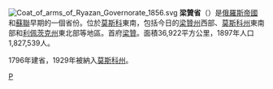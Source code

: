 {{unreferenced|time=2014-10-8}} 
[[File:Coat_of_arms_of_Ryazan_Governorate_1856.svg|right]]
'''梁贊省'''（{{lang|ru|Рязанская губерния}}）是[[俄羅斯帝國|俄羅斯帝國]]和[[蘇聯|蘇聯]]早期的一個省份。位於[[莫斯科|莫斯科]]東南，包括今日的[[梁贊州|梁贊州]]西部、[[莫斯科州|莫斯科州]]東南部和[[利佩茨克州|利佩茨克州]]東北部等地區。首府[[梁贊|梁贊]]。面積36,922平方公里，1897年人口1,827,539人。

1796年建省，1929年被納入[[莫斯科州|莫斯科州]]。

{{ImpRussia}}
[[Category:俄羅斯帝國行政區劃|Р]]